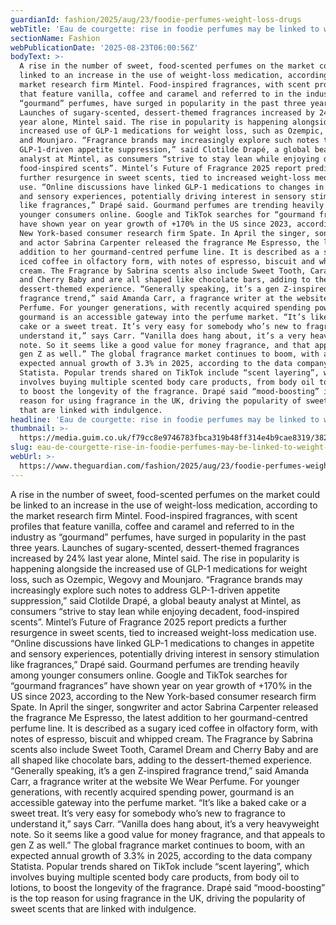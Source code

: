 ```yaml
---
guardianId: fashion/2025/aug/23/foodie-perfumes-weight-loss-drugs
webTitle: 'Eau de courgette: rise in foodie perfumes may be linked to weight-loss drugs'
sectionName: Fashion
webPublicationDate: '2025-08-23T06:00:56Z'
bodyText: >-
  A rise in the number of sweet, food-scented perfumes on the market could be
  linked to an increase in the use of weight-loss medication, according to the
  market research firm Mintel. Food-inspired fragrances, with scent profiles
  that feature vanilla, coffee and caramel and referred to in the industry as
  “gourmand” perfumes, have surged in popularity in the past three years.
  Launches of sugary-scented, dessert-themed fragrances increased by 24% last
  year alone, Mintel said. The rise in popularity is happening alongside the
  increased use of GLP-1 medications for weight loss, such as Ozempic, Wegovy
  and Mounjaro. “Fragrance brands may increasingly explore such notes to address
  GLP-1-driven appetite suppression,” said Clotilde Drapé, a global beauty
  analyst at Mintel, as consumers “strive to stay lean while enjoying decadent,
  food-inspired scents”. Mintel’s Future of Fragrance 2025 report predicts a
  further resurgence in sweet scents, tied to increased weight-loss medication
  use. “Online discussions have linked GLP-1 medications to changes in appetite
  and sensory experiences, potentially driving interest in sensory stimulation
  like fragrances,” Drapé said. Gourmand perfumes are trending heavily among
  younger consumers online. Google and TikTok searches for “gourmand fragrances”
  have shown year on year growth of +170% in the US since 2023, according to the
  New York-based consumer research firm Spate. In April the singer, songwriter
  and actor Sabrina Carpenter released the fragrance Me Espresso, the latest
  addition to her gourmand-centred perfume line. It is described as a sugary
  iced coffee in olfactory form, with notes of espresso, biscuit and whipped
  cream. The Fragrance by Sabrina scents also include Sweet Tooth, Caramel Dream
  and Cherry Baby and are all shaped like chocolate bars, adding to the
  dessert-themed experience. “Generally speaking, it’s a gen Z-inspired
  fragrance trend,” said Amanda Carr, a fragrance writer at the website We Wear
  Perfume. For younger generations, with recently acquired spending power,
  gourmand is an accessible gateway into the perfume market. “It’s like a baked
  cake or a sweet treat. It’s very easy for somebody who’s new to fragrance to
  understand it,” says Carr. “Vanilla does hang about, it’s a very heavyweight
  note. So it seems like a good value for money fragrance, and that appeals to
  gen Z as well.” The global fragrance market continues to boom, with an
  expected annual growth of 3.3% in 2025, according to the data company
  Statista. Popular trends shared on TikTok include “scent layering”, which
  involves buying multiple scented body care products, from body oil to lotions,
  to boost the longevity of the fragrance. Drapé said “mood-boosting” is the top
  reason for using fragrance in the UK, driving the popularity of sweet scents
  that are linked with indulgence.
headline: 'Eau de courgette: rise in foodie perfumes may be linked to weight-loss drugs'
thumbnail: >-
  https://media.guim.co.uk/f79cc8e9746783fbca319b48ff314e4b9cae8319/382_10_3471_2777/500.jpg
slug: eau-de-courgette-rise-in-foodie-perfumes-may-be-linked-to-weight-loss-drugs
webUrl: >-
  https://www.theguardian.com/fashion/2025/aug/23/foodie-perfumes-weight-loss-drugs
---
```

A rise in the number of sweet, food-scented perfumes on the market could be linked to an increase in the use of weight-loss medication, according to the market research firm Mintel. Food-inspired fragrances, with scent profiles that feature vanilla, coffee and caramel and referred to in the industry as “gourmand” perfumes, have surged in popularity in the past three years. Launches of sugary-scented, dessert-themed fragrances increased by 24% last year alone, Mintel said. The rise in popularity is happening alongside the increased use of GLP-1 medications for weight loss, such as Ozempic, Wegovy and Mounjaro. “Fragrance brands may increasingly explore such notes to address GLP-1-driven appetite suppression,” said Clotilde Drapé, a global beauty analyst at Mintel, as consumers “strive to stay lean while enjoying decadent, food-inspired scents”. Mintel’s Future of Fragrance 2025 report predicts a further resurgence in sweet scents, tied to increased weight-loss medication use. “Online discussions have linked GLP-1 medications to changes in appetite and sensory experiences, potentially driving interest in sensory stimulation like fragrances,” Drapé said. Gourmand perfumes are trending heavily among younger consumers online. Google and TikTok searches for “gourmand fragrances” have shown year on year growth of +170% in the US since 2023, according to the New York-based consumer research firm Spate. In April the singer, songwriter and actor Sabrina Carpenter released the fragrance Me Espresso, the latest addition to her gourmand-centred perfume line. It is described as a sugary iced coffee in olfactory form, with notes of espresso, biscuit and whipped cream. The Fragrance by Sabrina scents also include Sweet Tooth, Caramel Dream and Cherry Baby and are all shaped like chocolate bars, adding to the dessert-themed experience. “Generally speaking, it’s a gen Z-inspired fragrance trend,” said Amanda Carr, a fragrance writer at the website We Wear Perfume. For younger generations, with recently acquired spending power, gourmand is an accessible gateway into the perfume market. “It’s like a baked cake or a sweet treat. It’s very easy for somebody who’s new to fragrance to understand it,” says Carr. “Vanilla does hang about, it’s a very heavyweight note. So it seems like a good value for money fragrance, and that appeals to gen Z as well.” The global fragrance market continues to boom, with an expected annual growth of 3.3% in 2025, according to the data company Statista. Popular trends shared on TikTok include “scent layering”, which involves buying multiple scented body care products, from body oil to lotions, to boost the longevity of the fragrance. Drapé said “mood-boosting” is the top reason for using fragrance in the UK, driving the popularity of sweet scents that are linked with indulgence.
